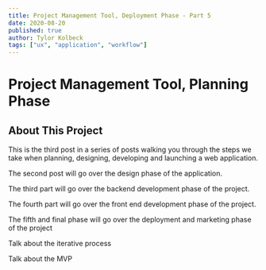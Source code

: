 ```yaml
---
title: Project Management Tool, Deployment Phase - Part 5
date: 2020-08-20
published: true
author: Tylor Kolbeck
tags: ["ux", "application", "workflow"]
---
```


# Project Management Tool, Planning Phase

## About This Project 

This is the third post in a series of posts walking you through the steps we take when planning, designing, developing and launching a web application. 

The second post will go over the design phase of the application. 

The third part will go over the backend development phase of the project. 

The fourth part will go over the front end development phase of the project.

The fifth and final phase will go over the deployment and marketing phase of the project

Talk about the iterative process

Talk about the MVP